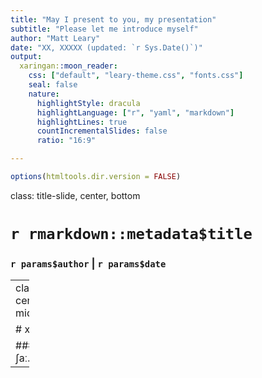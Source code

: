 ```yaml
---
title: "May I present to you, my presentation"
subtitle: "Please let me introduce myself"
author: "Matt Leary"
date: "XX, XXXXX (updated: `r Sys.Date()`)"
output:
  xaringan::moon_reader:
    css: ["default", "leary-theme.css", "fonts.css"]
    seal: false 
    nature:
      highlightStyle: dracula
      highlightLanguage: ["r", "yaml", "markdown"]
      highlightLines: true
      countIncrementalSlides: false
      ratio: "16:9"

---
```


```r
options(htmltools.dir.version = FALSE)
```

class: title-slide, center, bottom

# `r rmarkdown::metadata$title`

### `r params$author`  |  `r params$date`

---
class: center, middle

# xaringan

### /ʃaː.'riŋ.ɡan/

---

